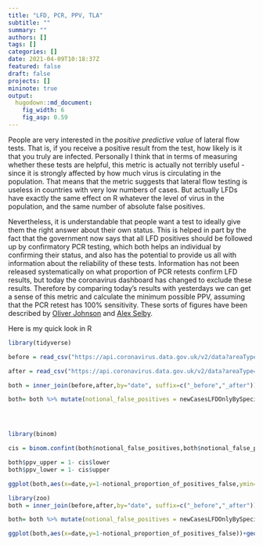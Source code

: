 ```yaml
---
title: "LFD, PCR, PPV, TLA"
subtitle: ""
summary: ""
authors: []
tags: []
categories: []
date: 2021-04-09T10:18:37Z
featured: false
draft: false
projects: []
mininote: true
output: 
  hugodown::md_document:
    fig_width: 6 
    fig_asp: 0.59
---
```


People are very interested in the *positive predictive value* of lateral flow tests. That is, if you receive a positive result from the test, how likely is it that you truly are infected. Personally I think that in terms of measuring whether these tests are helpful, this metric is actually not terribly useful - since it is strongly affected by how much virus is circulating in the population. That means that the metric suggests that lateral flow testing is useless in countries with very low numbers of cases. But actually LFDs have exactly the same effect on R whatever the level of virus in the population, and the same number of absolute false positives.

Nevertheless, it is understandable that people want a test to ideally give them the right answer about their own status. This is helped in part by the fact that the government now says that all LFD positives should be followed up by confirmatory PCR testing, which both helps an individual by confirming their status, and also has the potential to provide us all with information about the reliability of these tests. Information has not been released systematically on what proportion of PCR retests confirm LFD results, but today the coronavirus dashboard has changed to exclude these results. Therefore by comparing today's results with yesterdays we can get a sense of this metric and calculate the minimum possible PPV, assuming that the PCR retest has 100% sensitivity. These sorts of figures have been described by [Oliver Johnson](https://twitter.com/BristOliver/status/1380544543695716353) and [Alex Selby](https://twitter.com/alexselby1770/status/1380614571791151106).

Here is my quick look in R


```r
library(tidyverse)

```



```r


before = read_csv("https://api.coronavirus.data.gov.uk/v2/data?areaType=nation&areaCode=E92000001&metric=newCasesLFDOnlyBySpecimenDate&metric=changeInNewCasesBySpecimenDate&format=csv&release=2021-04-08&metric=newCasesLFDConfirmedPCRBySpecimenDate")

after = read_csv("https://api.coronavirus.data.gov.uk/v2/data?areaType=nation&areaCode=E92000001&metric=newCasesLFDOnlyBySpecimenDate&metric=changeInNewCasesBySpecimenDate&format=csv&release=2021-04-09&metric=newCasesLFDConfirmedPCRBySpecimenDate")

```



```r

both = inner_join(before,after,by="date", suffix=c("_before","_after")) %>% filter(date>"2020-12-15")%>% filter(date<"2021-04-01")

both= both %>% mutate(notional_false_positives = newCasesLFDOnlyBySpecimenDate_before - newCasesLFDOnlyBySpecimenDate_after  - (newCasesLFDConfirmedPCRBySpecimenDate_before - newCasesLFDConfirmedPCRBySpecimenDate_after)) %>% mutate( notional_proportion_of_positives_false = notional_false_positives / (notional_false_positives+ newCasesLFDConfirmedPCRBySpecimenDate_after ) )%>% filter(notional_false_positives>0)




library(binom)

cis = binom.confint(both$notional_false_positives,both$notional_false_positives + both$newCasesLFDConfirmedPCRBySpecimenDate_after, method="exact")

both$ppv_upper = 1- cis$lower
both$ppv_lower = 1- cis$upper

ggplot(both,aes(x=date,y=1-notional_proportion_of_positives_false,ymin=ppv_lower,ymax=ppv_upper))+geom_point()+geom_smooth()+coord_cartesian(ylim=c(0,1))+labs(x="Day",y="Notional positive predictive value")+scale_y_continuous(label=scales::percent)+theme_bw() +geom_pointrange()


```


```r
library(zoo)
both = inner_join(before,after,by="date", suffix=c("_before","_after")) %>% filter(date>"2020-12-15")%>% filter(date<"2021-04-01")

both= both %>% mutate(notional_false_positives = newCasesLFDOnlyBySpecimenDate_before - newCasesLFDOnlyBySpecimenDate_after -  (newCasesLFDConfirmedPCRBySpecimenDate_before - newCasesLFDConfirmedPCRBySpecimenDate_after) ) %>% arrange(date) %>% mutate(notional_false_positives=rollsum(notional_false_positives,7,na.pad=T),newCasesLFDConfirmedPCRBySpecimenDate_after=rollsum(newCasesLFDConfirmedPCRBySpecimenDate_after,7,na.pad=T)) %>% mutate( notional_proportion_of_positives_false = notional_false_positives / (notional_false_positives+ newCasesLFDConfirmedPCRBySpecimenDate_after ) )%>% filter(notional_false_positives>0)

ggplot(both,aes(x=date,y=1-notional_proportion_of_positives_false))+geom_point()+geom_smooth()+coord_cartesian(ylim=c(0,1))+labs(x="Day",y="Notional minimum positive predictive value")+scale_y_continuous(label=scales::percent)+theme_bw() 


```


